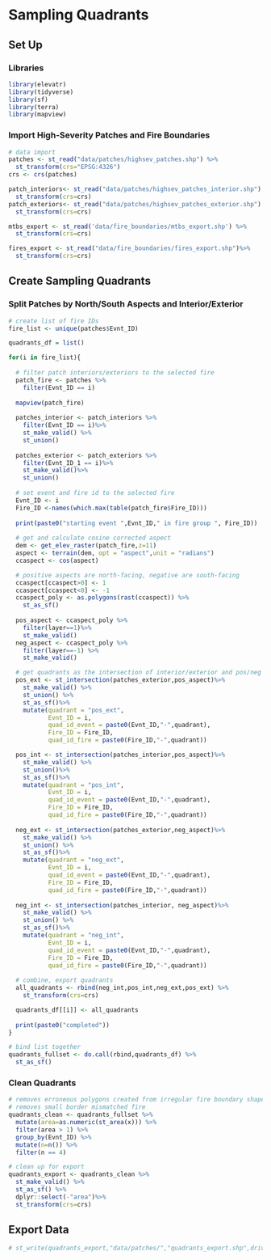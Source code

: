 
# Sampling Quadrants

## Set Up

### Libraries

```r
library(elevatr)
library(tidyverse)
library(sf)
library(terra)
library(mapview)
```

### Import High-Severity Patches and Fire Boundaries

```r
# data import
patches <- st_read("data/patches/highsev_patches.shp") %>% 
  st_transform(crs="EPSG:4326")
crs <- crs(patches)

patch_interiors<- st_read("data/patches/highsev_patches_interior.shp") %>%
  st_transform(crs=crs)
patch_exteriors<- st_read("data/patches/highsev_patches_exterior.shp") %>%
  st_transform(crs=crs)

mtbs_export <- st_read('data/fire_boundaries/mtbs_export.shp') %>% 
  st_transform(crs=crs) 

fires_export <- st_read("data/fire_boundaries/fires_export.shp")%>% 
  st_transform(crs=crs)
```

## Create Sampling Quadrants

### Split Patches by North/South Aspects and Interior/Exterior

```r
# create list of fire IDs
fire_list <- unique(patches$Evnt_ID)

quadrants_df = list()

for(i in fire_list){
  
  # filter patch interiors/exteriors to the selected fire
  patch_fire <- patches %>% 
    filter(Evnt_ID == i)
  
  mapview(patch_fire)
  
  patches_interior <- patch_interiors %>% 
    filter(Evnt_ID == i)%>% 
    st_make_valid() %>% 
    st_union()
  
  patches_exterior <- patch_exteriors %>% 
    filter(Evnt_ID_1 == i)%>% 
    st_make_valid()%>% 
    st_union()
  
  # set event and fire id to the selected fire
  Evnt_ID <- i
  Fire_ID <-names(which.max(table(patch_fire$Fire_ID)))
  
  print(paste0("starting event ",Evnt_ID," in fire group ", Fire_ID))
  
  # get and calculate cosine corrected aspect
  dem <- get_elev_raster(patch_fire,z=11)
  aspect <- terrain(dem, opt = "aspect",unit = "radians")
  ccaspect <- cos(aspect)

  # positive aspects are north-facing, negative are south-facing
  ccaspect[ccaspect>0] <- 1
  ccaspect[ccaspect<0] <- -1
  ccaspect_poly <- as.polygons(rast(ccaspect)) %>%
    st_as_sf()
  
  pos_aspect <- ccaspect_poly %>%
    filter(layer==1)%>% 
    st_make_valid()
  neg_aspect <- ccaspect_poly %>%
    filter(layer==-1) %>% 
    st_make_valid()

  # get quadrants as the intersection of interior/exterior and pos/neg aspect
  pos_ext <- st_intersection(patches_exterior,pos_aspect)%>% 
    st_make_valid() %>% 
    st_union() %>% 
    st_as_sf()%>% 
    mutate(quadrant = "pos_ext",
           Evnt_ID = i,
           quad_id_event = paste0(Evnt_ID,"-",quadrant),
           Fire_ID = Fire_ID,
           quad_id_fire = paste0(Fire_ID,"-",quadrant))

  pos_int <- st_intersection(patches_interior,pos_aspect)%>% 
    st_make_valid() %>% 
    st_union()%>% 
    st_as_sf()%>% 
    mutate(quadrant = "pos_int",
           Evnt_ID = i,
           quad_id_event = paste0(Evnt_ID,"-",quadrant),
           Fire_ID = Fire_ID,
           quad_id_fire = paste0(Fire_ID,"-",quadrant))
  
  neg_ext <- st_intersection(patches_exterior,neg_aspect)%>% 
    st_make_valid() %>%
    st_union() %>% 
    st_as_sf()%>% 
    mutate(quadrant = "neg_ext",
           Evnt_ID = i,
           quad_id_event = paste0(Evnt_ID,"-",quadrant),
           Fire_ID = Fire_ID,
           quad_id_fire = paste0(Fire_ID,"-",quadrant))
  
  neg_int <- st_intersection(patches_interior, neg_aspect)%>% 
    st_make_valid() %>%
    st_union() %>% 
    st_as_sf()%>% 
    mutate(quadrant = "neg_int",
           Evnt_ID = i,
           quad_id_event = paste0(Evnt_ID,"-",quadrant),
           Fire_ID = Fire_ID,
           quad_id_fire = paste0(Fire_ID,"-",quadrant))
  
  # combine, export quadrants
  all_quadrants <- rbind(neg_int,pos_int,neg_ext,pos_ext) %>% 
    st_transform(crs=crs)

  quadrants_df[[i]] <- all_quadrants
  
  print(paste0("completed"))
}

# bind list together
quadrants_fullset <- do.call(rbind,quadrants_df) %>% 
  st_as_sf() 
```

### Clean Quadrants

```r
# removes erroneous polygons created from irregular fire boundary shapes
# removes small border mismatched fire
quadrants_clean <- quadrants_fullset %>% 
  mutate(area=as.numeric(st_area(x))) %>% 
  filter(area > 1) %>% 
  group_by(Evnt_ID) %>% 
  mutate(n=n()) %>% 
  filter(n == 4)

# clean up for export
quadrants_export <- quadrants_clean %>% 
  st_make_valid() %>% 
  st_as_sf() %>% 
  dplyr::select(-"area")%>% 
  st_transform(crs=crs)
```

## Export Data

```r
# st_write(quadrants_export,"data/patches/","quadrants_export.shp",driver = "ESRI Shapefile")
```
